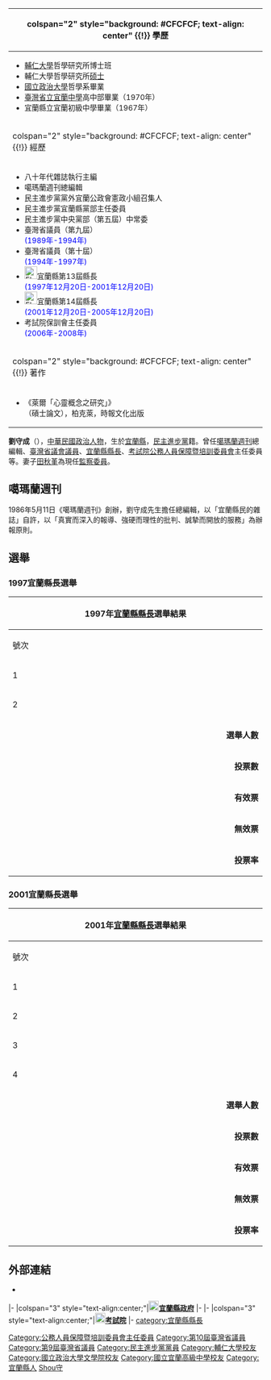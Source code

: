 {{Infobox_Prime_Minister
| name = 劉守成
| image name = 劉守成.png
| caption=
| sex = 男
| order = [[File:Flag_of_Yilan_County.svg|25px]][[宜蘭縣|宜蘭縣]]第9任[[宜蘭縣縣長|縣長]]
| term_start = 1997年12月20日
| term_end = 2005年12月20日
| predecessor = [[游錫堃|游錫堃]]
| successor = [[呂國華|呂國華]]
| deputy = [[江淳信|江淳信]]<br>[[陳忠茂|陳忠茂]]
| native place = [[宜蘭縣|宜蘭縣]]
| nationality  = {{ROC}}
| birth_date = {{birth date and age|1951|3|20}}
| birth_place= {{TWN}}[[宜蘭縣|宜蘭縣]][[宜蘭市|宜蘭市]]
| death_date =
| death_place =
| constituency = 
| spouse = [[田秋堇|田秋堇]]
| children = 
| party = {{Dpp}}
| profession = 
| religion = 
| signature = 
| footnotes = 
}}
{| class="infobox bordered" style="width: 21em; font-size: 90%; text-align: left; float:right;" cellpadding="3"
|-
! colspan="2" style="background: #CFCFCF; text-align: center" {{!}} 學歷
|- 
| colspan="2" style="font-size: 90%" |<div style="text-align: left">
*[[輔仁大學|輔仁大學]]哲學研究所博士班
*輔仁大學哲學研究所[[硕士|硕士]]
*[[國立政治大學|國立政治大學]]哲學系畢業
*[[國立宜蘭高級中學|臺灣省立宜蘭中學]]高中部畢業（1970年）
*宜蘭縣立宜蘭初級中學畢業（1967年）
</div>
|-
! colspan="2" style="background: #CFCFCF; text-align: center" {{!}} 經歷
|- 
| colspan="2" style="font-size: 90%" |<div style="text-align: left">
*八十年代雜誌執行主編
*噶瑪蘭週刊總編輯
*民主進步黨黨外宜蘭公政會憲政小組召集人
*民主進步黨宜蘭縣黨部主任委員
*民主進步黨中央黨部（第五屆）中常委
*臺灣省議員（第九屆）<br><span style="color: blue;">(1989年-1994年)</span>
*臺灣省議員（第十屆）<br><span style="color: blue;">(1994年-1997年)</span>
*[[File:Flag_of_Yilan_County.svg|25px]]宜蘭縣第13屆縣長<br><span style="color: blue;">(1997年12月20日-2001年12月20日)</span>
*[[File:Flag_of_Yilan_County.svg|25px]]宜蘭縣第14屆縣長<br><span style="color: blue;">(2001年12月20日-2005年12月20日)</span>
*考試院保訓會主任委員<br><span style="color: blue;">(2006年-2008年)</span>
</div>
|-
! colspan="2" style="background: #CFCFCF; text-align: center" {{!}} 著作
|- 
| colspan="2" style="font-size: 90%" |<div style="text-align: left">
*《萊爾「心靈概念之研究」》</span><br>（碩士論文），柏克萊，時報文化出版 
</div>
|}
'''劉守成'''（{{bd|1951年|3月20日|catIdx=L}}），[[中華民國|中華民國]][[政治人物|政治人物]]，生於[[宜蘭縣|宜蘭縣]]，[[民主進步黨|民主進步黨]]籍。曾任[[噶瑪蘭週刊|噶瑪蘭週刊]]總編輯、[[臺灣省議會|臺灣省議會]][[議員|議員]]、[[宜蘭縣縣長|宜蘭縣縣長]]、[[考試院|考試院]][[公務人員保障暨培訓委員會|公務人員保障暨培訓委員會]]主任委員等。妻子[[田秋堇|田秋堇]]為現任[[監察委員|監察委員]]。

== 噶瑪蘭週刊 ==
1986年5月11日《噶瑪蘭週刊》創辦，劉守成先生擔任總編輯，以「宜蘭縣民的雜誌」自許，以「真實而深入的報導、強硬而理性的批判、誠摯而開放的服務」為辦報原則。

==選舉== 

===1997宜蘭縣長選舉===
{|class="wikitable collapsible" style="text-align:center"
|-
! colspan="7" width=620px|1997年[[宜蘭縣縣長|宜蘭縣縣長]]選舉結果
|-
!width=35|號次
!width=55| 候選人
!width=120| 政黨
!width=75| 得票數
!width=75| 得票率
!width=49| 當選標記
|-
|1||[[廖風德|廖風德]]||{{kmt}}||style="border-left:4px solid #000099;" align="right"|104,744
|align="right"|46.17%
|align="center"|
|-
|2||[[劉守成|劉守成]]||{{dpp}}||style="border-left:4px solid #1B9431;" align="right"|122,114
|align="right"|53.83%
|align="center"|[[File:Vote1.svg|20px]]
|- bgcolor=EEEEEE 
| colspan="3" align="right" | '''選舉人數''' || colspan="3" align="left" |　317,194
|- bgcolor=EEEEEE 
| colspan="3" align="right" | '''投票數''' || colspan="3" align="left" |　228,940
|- bgcolor=EEEEEE 
| colspan="3" align="right" | '''有效票''' || colspan="3" align="left" |　226,858
|- bgcolor=EEEEEE 
| colspan="3" align="right" | '''無效票''' || colspan="3" align="left" |　2,082
|- bgcolor=EEEEEE 
| colspan="3" align="right" | '''投票率''' || colspan="3" align="left" |　72.18%
|}

===2001宜蘭縣長選舉===
{|class="wikitable collapsible" style="text-align:center"
|-
! colspan="7" width=620px|2001年[[宜蘭縣縣長|宜蘭縣縣長]]選舉結果
|-
!width=35|號次
!width=55| 候選人
!width=120| 政黨
!width=75| 得票數
!width=75| 得票率
!width=49| 當選標記
|-
|1||[[朱振東|朱振東]]||{{nonp}}||style="border-left:4px solid #000000;" align="right"|1,885
|align="right"|0.9%
|align="center"|
|-
|2||[[劉守成|劉守成]]||{{dpp}}||style="border-left:4px solid #1B9431;" align="right"| 106,313
|align="right"|50.88%
|align="center"|[[File:Vote1.svg|20px]]
|-
|3||[[林錦坤|林錦坤]]||{{nonp}}||style="border-left:4px solid #000000;" align="right"|2,178
|align="right"|1.04%
|align="center"|
|-
|4||[[呂國華|呂國華]]||{{kmt}}||style="border-left:4px solid #000099;" align="right"|98,574
|align="right"|47.18%
|align="center"|
|- bgcolor=EEEEEE 
| colspan="3" align="right" | '''選舉人數''' || colspan="3" align="left" |　330,826
|- bgcolor=EEEEEE 
| colspan="3" align="right" | '''投票數''' || colspan="3" align="left" |　211,204
|- bgcolor=EEEEEE 
| colspan="3" align="right" | '''有效票''' || colspan="3" align="left" |　208,950
|- bgcolor=EEEEEE 
| colspan="3" align="right" | '''無效票''' || colspan="3" align="left" |　2,254
|- bgcolor=EEEEEE 
| colspan="3" align="right" | '''投票率''' || colspan="3" align="left" |　63.84%
|}

==外部連結==
*{{facebook|100004103498285|劉守成}}

{{start box}}
{{s-gov|roc}}
|-
|colspan="3" style="text-align:center;"|'''[[File:Seal_of_Yilan_County.svg|20px]][[宜蘭縣政府|宜蘭縣政府]]'''
|-
{{s-before|[[游錫堃|游錫堃]]}}
{{s-title|[[宜蘭縣縣長|宜蘭縣縣長]]<br><small>第十三、十四屆<br>1997年12月20日－2005年12月20日}}
{{s-after|[[呂國華|呂國華]]}}
|-
|colspan="3" style="text-align:center;"|'''[[File:ROC_Examination_Yuan_Seal.jpg|20px]][[考試院|考試院]]'''
|-
{{s-before|[[周弘憲|周弘憲]]}}
{{s-title|[[公務人員保障暨培訓委員會|公務人員保障暨培訓委員會]]主任委員<br><small>第三任<br>2006年1月25日－2008年5月20日}}
{{s-after|[[張明珠|張明珠]]}}
{{end box}}
{{宜蘭縣縣長}}
{{DEFAULTSORT:Liu劉}}
[[Category:公務人員保障暨培訓委員會主任委員|Category:公務人員保障暨培訓委員會主任委員]]
[[category:宜蘭縣縣長|category:宜蘭縣縣長]]
[[Category:第10屆臺灣省議員|Category:第10屆臺灣省議員]]
[[Category:第9屆臺灣省議員|Category:第9屆臺灣省議員]]
[[Category:民主進步黨黨員|Category:民主進步黨黨員]]
[[Category:輔仁大學校友|Category:輔仁大學校友]]
[[Category:國立政治大學文學院校友|Category:國立政治大學文學院校友]]
[[Category:國立宜蘭高級中學校友|Category:國立宜蘭高級中學校友]]
[[Category:宜蘭縣人|Category:宜蘭縣人]]
[[Category:劉姓|Shou守]]